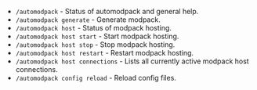- `/automodpack` - Status of automodpack and general help.
- `/automodpack generate` - Generate modpack.
- `/automodpack host` - Status of modpack hosting.
- `/automodpack host start` - Start modpack hosting.
- `/automodpack host stop` - Stop modpack hosting.
- `/automodpack host restart` - Restart modpack hosting.
- `/automodpack host connections` - Lists all currently active modpack host connections.
- `/automodpack config reload` - Reload config files.